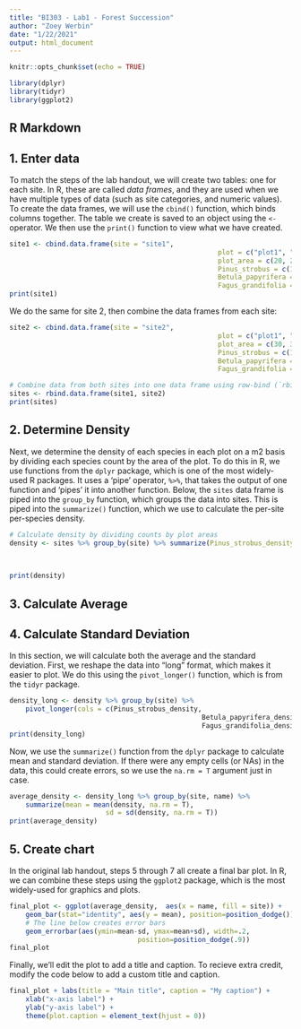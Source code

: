 ```yaml
---
title: "BI303 - Lab1 - Forest Succession"
author: "Zoey Werbin"
date: "1/22/2021"
output: html_document
---
```


```r
knitr::opts_chunk$set(echo = TRUE)
```

```r
library(dplyr)
library(tidyr)
library(ggplot2)
```
## R Markdown

## 1. Enter data

To match the steps of the lab handout, we will create two tables: one for each site. In R, these are called *data frames*, and they are used when we have multiple types of data (such as site categories, and numeric values). To create the data frames, we will use the `cbind()` function, which binds columns together. The table we create is saved to an object using the `<-` operator. We then use the `print()` function to view what we have created.
```r
site1 <- cbind.data.frame(site = "site1", 
													plot = c("plot1", "plot2","plot3"),
													plot_area = c(20, 20, 20),
													Pinus_strobus = c(13, 17, 11),
													Betula_papyrifera = c(16, 19, 23),
													Fagus_grandifolia = c(2, 0, 5))
print(site1)
```

We do the same for site 2, then combine the data frames from each site:
```r
site2 <- cbind.data.frame(site = "site2", 
													plot = c("plot1", "plot2","plot3"),
													plot_area = c(30, 30, 30),
													Pinus_strobus = c(10, 12, 9),
													Betula_papyrifera = c(8, 1, 3),
													Fagus_grandifolia = c(12, 10, 22))

# Combine data from both sites into one data frame using row-bind (`rbind.data.frame`)
sites <- rbind.data.frame(site1, site2)
print(sites)
```
## 2. Determine Density

Next, we determine the density of each species in each plot on a m2 basis by dividing each species count by the area of the plot. To do this in R, we use functions from the `dplyr` package, which is one of the most widely-used R packages. It uses a 'pipe' operator, ` %>% `, that takes the output of one function and 'pipes' it into another function. Below, the `sites` data frame is piped into the `group_by` function, which groups the data into sites. This is piped into the `summarize()` function, which we use to calculate the per-site per-species density.

```r
# Calculate density by dividing counts by plot areas
density <- sites %>% group_by(site) %>% summarize(Pinus_strobus_density = Pinus_strobus/plot_area,
																									Betula_papyrifera_density = Betula_papyrifera/plot_area,
																									Fagus_grandifolia_density = Fagus_grandifolia/plot_area)

print(density)
```

## 3. Calculate Average 
## 4.	Calculate Standard Deviation

In this section, we will calculate both the average and the standard deviation. First, we reshape the data into "long" format, which makes it easier to plot. We do this using the `pivot_longer()` function, which is from the `tidyr` package.
```r
density_long <- density %>% group_by(site) %>% 
	pivot_longer(cols = c(Pinus_strobus_density, 
												Betula_papyrifera_density, 
												Fagus_grandifolia_density), values_to = "density")
print(density_long)
```

Now, we use the `summarize()` function from the `dplyr` package to calculate mean and standard deviation. If there were any empty cells (or NAs) in the data, this could create errors, so we use the `na.rm = T` argument just in case. 
```r
average_density <- density_long %>% group_by(site, name) %>% 
	summarize(mean = mean(density, na.rm = T),
						sd = sd(density, na.rm = T))
print(average_density)
```

## 5.	Create chart
In the original lab handout, steps 5 through 7 all create a final bar plot. In R, we can combine these steps using the `ggplot2` package, which is the most widely-used for graphics and plots.
```r
final_plot <- ggplot(average_density,  aes(x = name, fill = site)) + 
	geom_bar(stat="identity", aes(y = mean), position=position_dodge()) +
	# The line below creates error bars
	geom_errorbar(aes(ymin=mean-sd, ymax=mean+sd), width=.2,
								position=position_dodge(.9)) 
final_plot
```


Finally, we'll edit the plot to add a title and caption. To recieve extra credit, modify the code below to add a custom title and caption.

```r
final_plot + labs(title = "Main title", caption = "My caption") + 
	xlab("x-axis label") +
	ylab("y-axis label") +
	theme(plot.caption = element_text(hjust = 0)) 

```